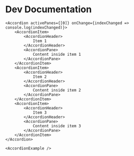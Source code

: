 # Dev Documentation

```tsx
<Accordion activePanes={[0]} onChange={indexChanged => console.log(indexChanged)}>
    <AccordionItem>
        <AccordionHeader>
            Item 1
        </AccordionHeader>
        <AccordionPane>
            Content inside item 1
        </AccordionPane>
    </AccordionItem>
    <AccordionItem>
        <AccordionHeader>
            Item 2
        </AccordionHeader>
        <AccordionPane>
            Content inside item 2
        </AccordionPane>
    </AccordionItem>
    <AccordionItem>
        <AccordionHeader>
            Item 3
        </AccordionHeader>
        <AccordionPane>
            Content inside item 3
        </AccordionPane>
    </AccordionItem>
</Accordion>
```

```tsx
<AccordionExample />
```